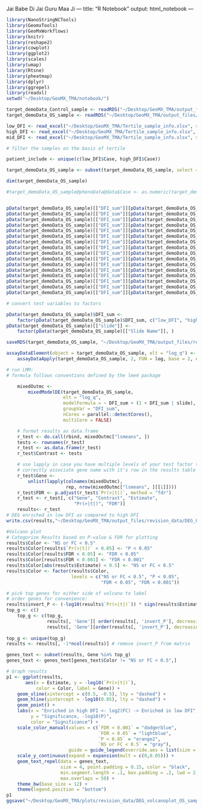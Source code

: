 Jai Babe Di
Jai Guru Maa Ji
---
title: "R Notebook"
output: html_notebook
---

```r
library(NanoStringNCTools)
library(GeomxTools)
library(GeoMxWorkflows)
library(knitr)
library(reshape2)
library(cowplot)
library(ggplot2)
library(scales) 
library(umap)
library(Rtsne)
library(pheatmap)
library(dplyr)
library(ggrepel)
library(readxl)
setwd("~/Desktop/GeoMX_TMA/notebook/")
```


```r
target_demoData_Control_sample <- readRDS("~/Desktop/GeoMX_TMA/output_files/01_normalized_Control_samples.RDS")
target_demoData_OS_sample <- readRDS("~/Desktop/GeoMX_TMA/output_files/01_normalized_OS_samples.RDS")

low_DFI <- read_excel("~/Desktop/GeoMX_TMA/Tertile_sample_info.xlsx", sheet = "low_DFI")
high_DFI <- read_excel("~/Desktop/GeoMX_TMA/Tertile_sample_info.xlsx", sheet = "high_DFI")
mid_DFI <- read_excel("~/Desktop/GeoMX_TMA/Tertile_sample_info.xlsx", sheet = "mid_DFI")
```

```r

# filter the samples on the basis of tertile

patient_include <- unique(c(low_DFI$Case, high_DFI$Case))

target_demoData_OS_sample <- subset(target_demoData_OS_sample, select = phenoData(target_demoData_OS_sample)[["Case"]] %in% patient_include)

dim(target_demoData_OS_sample)
```


```r
#target_demoData_OS_sample@phenoData@data$Case <- as.numeric(target_demoData_OS_sample@phenoData@data$Case) 


pData(target_demoData_OS_sample)[["DFI_sum"]][pData(target_demoData_OS_sample)["Case"] == c(1701)] <- "low_DFI"
pData(target_demoData_OS_sample)[["DFI_sum"]][pData(target_demoData_OS_sample)["Case"] == c(2203)] <- "low_DFI"
pData(target_demoData_OS_sample)[["DFI_sum"]][pData(target_demoData_OS_sample)["Case"] == c(901)] <- "low_DFI"
pData(target_demoData_OS_sample)[["DFI_sum"]][pData(target_demoData_OS_sample)["Case"] == c(1405)] <- "low_DFI"
pData(target_demoData_OS_sample)[["DFI_sum"]][pData(target_demoData_OS_sample)["Case"] == c(1403)] <- "low_DFI"
pData(target_demoData_OS_sample)[["DFI_sum"]][pData(target_demoData_OS_sample)["Case"] == c(309)] <- "low_DFI"
pData(target_demoData_OS_sample)[["DFI_sum"]][pData(target_demoData_OS_sample)["Case"] == c(214)] <- "low_DFI"
pData(target_demoData_OS_sample)[["DFI_sum"]][pData(target_demoData_OS_sample)["Case"] == c(2204)] <- "low_DFI"
pData(target_demoData_OS_sample)[["DFI_sum"]][pData(target_demoData_OS_sample)["Case"] == c(701)] <- "high_DFI"
pData(target_demoData_OS_sample)[["DFI_sum"]][pData(target_demoData_OS_sample)["Case"] == c(706)] <- "high_DFI"
pData(target_demoData_OS_sample)[["DFI_sum"]][pData(target_demoData_OS_sample)["Case"] == c(1002)] <- "high_DFI"
pData(target_demoData_OS_sample)[["DFI_sum"]][pData(target_demoData_OS_sample)["Case"] == c(809)] <- "high_DFI"
pData(target_demoData_OS_sample)[["DFI_sum"]][pData(target_demoData_OS_sample)["Case"] == c(2206)] <- "high_DFI"
pData(target_demoData_OS_sample)[["DFI_sum"]][pData(target_demoData_OS_sample)["Case"] == c(1001)] <- "high_DFI"
pData(target_demoData_OS_sample)[["DFI_sum"]][pData(target_demoData_OS_sample)["Case"] == c(601)] <- "high_DFI"
pData(target_demoData_OS_sample)[["DFI_sum"]][pData(target_demoData_OS_sample)["Case"] == c(501)] <- "high_DFI"

```




```r
# convert test variables to factors

pData(target_demoData_OS_sample)$DFI_sum <-
    factor(pData(target_demoData_OS_sample)$DFI_sum, c("low_DFI", "high_DFI"))
pData(target_demoData_OS_sample)[["slide"]] <-
    factor(pData(target_demoData_OS_sample)[["Slide Name"]], )

saveRDS(target_demoData_OS_sample, "~/Desktop/GeoMX_TMA/output_files/revision_data/01_normalized_OS_samples_filtered.RDS")

assayDataElement(object = target_demoData_OS_sample, elt = "log_q") <-
    assayDataApply(target_demoData_OS_sample, 2, FUN = log, base = 2, elt = "q_norm")

# run LMM:
# formula follows conventions defined by the lme4 package

    mixedOutmc <-
        mixedModelDE(target_demoData_OS_sample,
                     elt = "log_q",
                     modelFormula = ~ DFI_sum + (1 + DFI_sum | slide),
                     groupVar = "DFI_sum",  
                     nCores = parallel::detectCores(),
                     multiCore = FALSE)

    # format results as data.frame
    r_test <- do.call(rbind, mixedOutmc["lsmeans", ])
    tests <- rownames(r_test)
    r_test <- as.data.frame(r_test)
    r_test$Contrast <- tests

    # use lapply in case you have multiple levels of your test factor to
    # correctly associate gene name with it's row in the results table
    r_test$Gene <-
        unlist(lapply(colnames(mixedOutmc),
                      rep, nrow(mixedOutmc["lsmeans", ][[1]])))
    r_test$FDR <- p.adjust(r_test$`Pr(>|t|)`, method = "fdr")
    r_test <- r_test[, c("Gene", "Contrast", "Estimate",
                         "Pr(>|t|)", "FDR")]
    results<- r_test
# DEG enriched in low DFI as compared to high DFI
write.csv(results,"~/Desktop/GeoMX_TMA/output_files/revision_data/DEG_OS_sample.csv", quote = F, row.names = F)

#Volcano plot
# Categorize Results based on P-value & FDR for plotting
results$Color <- "NS or FC < 0.5"
results$Color[results$`Pr(>|t|)` < 0.05] <- "P < 0.05"
results$Color[results$FDR < 0.05] <- "FDR < 0.05"
results$Color[results$FDR < 0.001] <- "FDR < 0.001"
results$Color[abs(results$Estimate) < 0.5] <- "NS or FC < 0.5"
results$Color <- factor(results$Color,
                        levels = c("NS or FC < 0.5", "P < 0.05",
                                   "FDR < 0.05", "FDR < 0.001"))

# pick top genes for either side of volcano to label
# order genes for convenience:
results$invert_P <- (-log10(results$`Pr(>|t|)`)) * sign(results$Estimate)
top_g <- c()
    top_g <- c(top_g,
               results[, 'Gene'][ order(results[, 'invert_P'], decreasing = TRUE)[1:15]],
               results[, 'Gene'][order(results[, 'invert_P'], decreasing = FALSE)[1:15]])
    
top_g <- unique(top_g)
results <- results[, -1*ncol(results)] # remove invert_P from matrix

genes_text <- subset(results, Gene %in% top_g)
genes_text <- genes_text[genes_text$Color != "NS or FC < 0.5",]

# Graph results
p1 <- ggplot(results,
       aes(x = Estimate, y = -log10(`Pr(>|t|)`),
           color = Color, label = Gene)) +
    geom_vline(xintercept = c(0.5, -0.5), lty = "dashed") +
    geom_hline(yintercept = -log10(0.05), lty = "dashed") +
    geom_point() +
    labs(x = "Enriched in high DFI <- log2(FC) -> Enriched in low DFI",
         y = "Significance, -log10(P)",
         color = "Significance") +
    scale_color_manual(values = c(`FDR < 0.001` = "dodgerblue",
                                  `FDR < 0.05` = "lightblue",
                                  `P < 0.05` = "orange2",
                                  `NS or FC < 0.5` = "gray"),
                       guide = guide_legend(override.aes = list(size = 4))) +
    scale_y_continuous(expand = expansion(mult = c(0,0.05))) +
    geom_text_repel(data = genes_text,
                    size = 4, point.padding = 0.15, color = "black",
                    min.segment.length = .1, box.padding = .2, lwd = 2,
                    max.overlaps = 50) +
    theme_bw(base_size = 12) +
    theme(legend.position = "bottom")
p1
ggsave("~/Desktop/GeoMX_TMA/plots/revision_data/DEG_volcanoplot_OS_sample.pdf",plot = p1, width = 6, height = 6)
```


